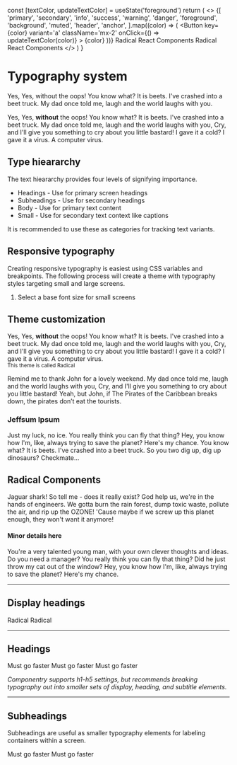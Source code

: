 
  const [textColor, updateTextColor] = useState('foreground')
  return (
    <>
      <Flex>
        {[
          'primary',
          'secondary',
          'info',
          'success',
          'warning',
          'danger',
          'foreground',
          'background',
          'muted',
          'header',
          'anchor',
        ].map((color) => (
          <Button
            key={color}
            variant='a'
            className='mx-2'
            onClick={() => updateTextColor(color)}
          >
            {color}
          </Button>
        ))}
      </Flex>
      <Text fontColor={textColor}>Radical React Components</Text>
      <Anchor color={textColor} href='#'>
        Radical React Components
      </Anchor>
    </>
  )
}

<Block mt={80} />

# Typography system

<p className='lead'>
  Yes, Yes, without the oops! You know what? It is beets. I've crashed into a beet truck.
  My dad once told me, laugh and the world laughs with you.
</p>
<p>
  Yes, Yes, <strong>without</strong> the oops! You know what? It is beets. I've crashed
  into a beet truck. My dad once told me, laugh and the world laughs with you, Cry, and
  I'll give you something to cry about you little bastard! I gave it a cold? I gave it a
  virus. A computer virus.
</p>

## Type hieararchy

The text hieararchy provides four levels of signifying importance.

- Headings - Use for primary screen headings
- Subheadings - Use for secondary headings
- Body - Use for primary text content
- Small - Use for secondary text context like captions

It is recommended to use these as categories for tracking text variants.

## Responsive typography

Creating responsive typography is easiest using CSS variables and breakpoints. The
following process will create a theme with typography styles targeting small and large
screens.

1. Select a base font size for small screens

## Theme customization

<p>
  Yes, Yes, <strong>without</strong> the oops! You know what? It is beets. I've crashed
  into a beet truck. My dad once told me, laugh and the world laughs with you, Cry, and
  I'll give you something to cry about you little bastard! I gave it a cold? I gave it a
  virus. A computer virus.
  <br />
  <small className='font-color-muted'>This theme is called Radical</small>
</p>
<p>
  Remind me to thank John for a lovely weekend. My dad once told me, laugh and the world
  laughs with you, Cry, and I'll give you something to cry about you little bastard! Yeah,
  but John, if The Pirates of the Caribbean breaks down, the pirates don’t eat the
  tourists.
</p>

### Jeffsum Ipsum

<p>
  Just my luck, no ice. You really think you can fly that thing? Hey, you know how I'm,
  like, always trying to save the planet? Here's my chance. You know what? It is beets.
  I've crashed into a beet truck. So you two dig up, dig up dinosaurs? Checkmate...
</p>

## Radical Components

<p>
  Jaguar shark! So tell me - does it really exist? God help us, we're in the hands of
  engineers. We gotta burn the rain forest, dump toxic waste, pollute the air, and rip up
  the OZONE! 'Cause maybe if we screw up this planet enough, they won't want it anymore!
</p>

#### Minor details here

<p>
  You're a very talented young man, with your own clever thoughts and ideas. Do you need a
  manager? You really think you can fly that thing? Did he just throw my cat out of the
  window? Hey, you know how I'm, like, always trying to save the planet? Here's my chance.
</p>

---

## Display headings

<Heading variant='display-1'>Radical</Heading>
<Heading variant='display-2'>Radical</Heading>

---

## Headings

<Heading variant='heading-1'>Must go faster</Heading>
<Heading variant='heading-2'>Must go faster</Heading>
<Heading variant='heading-3'>Must go faster</Heading>

_Componentry supports h1-h5 settings, but recommends breaking typography out into smaller
sets of display, heading, and subtitle elements._

---

## Subheadings

Subheadings are useful as smaller typography elements for labeling containers within a
screen.

<Heading variant='subheading-1'>Must go faster</Heading>
<Heading variant='subheading-2'>Must go faster</Heading>
